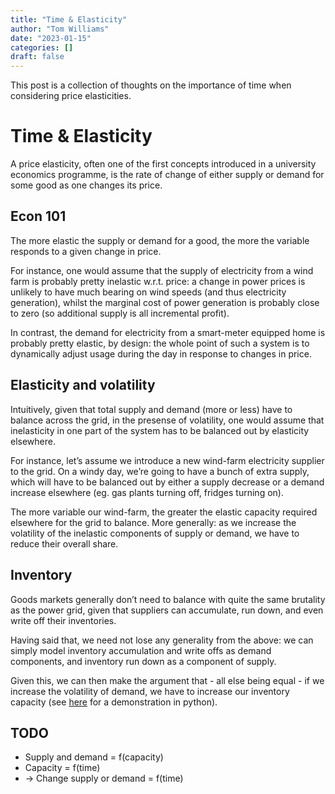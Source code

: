 ```yaml
---
title: "Time & Elasticity"
author: "Tom Williams"
date: "2023-01-15"
categories: []
draft: false
---
```


This post is a collection of thoughts on the importance of time when considering price elasticities.

# Time & Elasticity

A price elasticity, often one of the first concepts introduced in a university economics programme, is the rate of change of either supply or demand for some good as one changes its price.

## Econ 101

The more elastic the supply or demand for a good, the more the variable responds to a given change in price.

For instance, one would assume that the supply of electricity from a wind farm is probably pretty inelastic w.r.t. price: a change in power prices is unlikely to have much bearing on wind speeds (and thus electricity generation), whilst the marginal cost of power generation is probably close to zero (so additional supply is all incremental profit).

In contrast, the demand for electricity from a smart-meter equipped home is probably pretty elastic, by design: the whole point of such a system is to dynamically adjust usage during the day in response to changes in price.

## Elasticity and volatility

Intuitively, given that total supply and demand (more or less) have to balance across the grid, in the presense of volatility, one would assume that inelasticity in one part of the system has to be balanced out by elasticity elsewhere.

For instance, let's assume we introduce a new wind-farm electricity supplier to the grid. On a windy day, we're going to have a bunch of extra supply, which will have to be balanced out by either a supply decrease or a demand increase elsewhere (eg. gas plants turning off, fridges turning on).

The more variable our wind-farm, the greater the elastic capacity required elsewhere for the grid to balance. More generally: as we increase the volatility of the inelastic components of supply or demand, we have to reduce their overall share.

## Inventory

Goods markets generally don't need to balance with quite the same brutality as the power grid, given that suppliers can accumulate, run down, and even write off their inventories.

Having said that, we need not lose any generality from the above: we can simply model inventory accumulation and write offs as demand components, and inventory run down as a component of supply.

Given this, we can then make the argument that - all else being equal - if we increase the volatility of demand, we have to increase our inventory capacity (see [here](..\inventory-level-under-holding-costs\index.qmd) for a demonstration in python).

## TODO

- Supply and demand = f(capacity)
- Capacity = f(time)
- -> Change supply or demand = f(time)